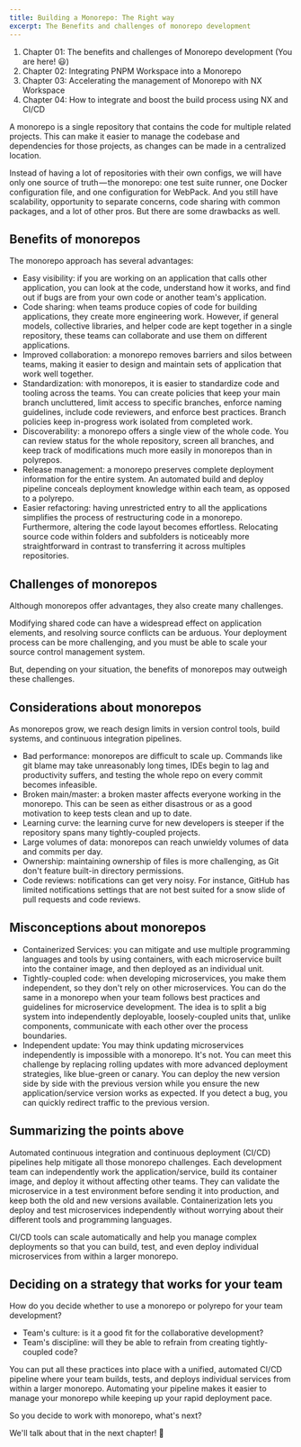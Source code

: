 ```yaml
---
title: Building a Monorepo: The Right way
excerpt: The Benefits and challenges of monorepo development
---
```


1. Chapter 01: The benefits and challenges of Monorepo development (You are here! 😃)
2. Chapter 02: Integrating PNPM Workspace into a Monorepo
3. Chapter 03: Accelerating the management of Monorepo with NX Workspace
4. Chapter 04: How to integrate and boost the build process using NX and CI/CD

A monorepo is a single repository that contains the code for multiple related projects. This can make it easier to manage the codebase and dependencies for those projects, as changes can be made in a centralized location.

Instead of having a lot of repositories with their own configs, we will have only one source of truth — the monorepo: one test suite runner, one Docker configuration file, and one configuration for WebPack. And you still have scalability, opportunity to separate concerns, code sharing with common packages, and a lot of other pros. But there are some drawbacks as well.

## Benefits of monorepos

The monorepo approach has several advantages:

- Easy visibility: if you are working on an application that calls other application, you can look at the code, understand how it works, and find out if bugs are from your own code or another team's application.
- Code sharing: when teams produce copies of code for building applications, they create more engineering work. However, if general models, collective libraries, and helper code are kept together in a single repository, these teams can collaborate and use them on different applications.
- Improved collaboration: a monorepo removes barriers and silos between teams, making it easier to design and maintain sets of application that work well together.
- Standardization: with monorepos, it is easier to standardize code and tooling across the teams. You can create policies that keep your main branch uncluttered, limit access to specific branches, enforce naming guidelines, include code reviewers, and enforce best practices. Branch policies keep in-progress work isolated from completed work.
- Discoverability: a monorepo offers a single view of the whole code. You can review status for the whole repository, screen all branches, and keep track of modifications much more easily in monorepos than in polyrepos.
- Release management: a monorepo preserves complete deployment information for the entire system. An automated build and deploy pipeline conceals deployment knowledge within each team, as opposed to a polyrepo.
- Easier refactoring: having unrestricted entry to all the applications simplifies the process of restructuring code in a monorepo. Furthermore, altering the code layout becomes effortless. Relocating source code within folders and subfolders is noticeably more straightforward in contrast to transferring it across multiples repositories.

## Challenges of monorepos

Although monorepos offer advantages, they also create many challenges.

Modifying shared code can have a widespread effect on application elements, and resolving source conflicts can be arduous. Your deployment process can be more challenging, and you must be able to scale your source control management system.

But, depending on your situation, the benefits of monorepos may outweigh these challenges.

## Considerations about monorepos

As monorepos grow, we reach design limits in version control tools, build systems, and continuous integration pipelines.

- Bad performance: monorepos are difficult to scale up. Commands like git blame may take unreasonably long times, IDEs begin to lag and productivity suffers, and testing the whole repo on every commit becomes infeasible.
- Broken main/master: a broken master affects everyone working in the monorepo. This can be seen as either disastrous or as a good motivation to keep tests clean and up to date.
- Learning curve: the learning curve for new developers is steeper if the repository spans many tightly-coupled projects.
- Large volumes of data: monorepos can reach unwieldy volumes of data and commits per day.
- Ownership: maintaining ownership of files is more challenging, as Git don't feature built-in directory permissions.
- Code reviews: notifications can get very noisy. For instance, GitHub has limited notifications settings that are not best suited for a snow slide of pull requests and code reviews.

## Misconceptions about monorepos

- Containerized Services: you can mitigate and use multiple programming languages and tools by using containers, with each microservice built into the container image, and then deployed as an individual unit.
- Tightly-coupled code: when developing microservices, you make them independent, so they don't rely on other microservices. You can do the same in a monorepo when your team follows best practices and guidelines for microservice development. The idea is to split a big system into independently deployable, loosely-coupled units that, unlike components, communicate with each other over the process boundaries.
- Independent update: You may think updating microservices independently is impossible with a monorepo. It's not. You can meet this challenge by replacing rolling updates with more advanced deployment strategies, like blue-green or canary. You can deploy the new version side by side with the previous version while you ensure the new application/service version works as expected. If you detect a bug, you can quickly redirect traffic to the previous version.

## Summarizing the points above

Automated continuous integration and continuous deployment (CI/CD) pipelines help mitigate all those monorepo challenges. Each development team can independently work the application/service, build its container image, and deploy it without affecting other teams. They can validate the microservice in a test environment before sending it into production, and keep both the old and new versions available. Containerization lets you deploy and test microservices independently without worrying about their different tools and programming languages.

CI/CD tools can scale automatically and help you manage complex deployments so that you can build, test, and even deploy individual microservices from within a larger monorepo.

## Deciding on a strategy that works for your team

How do you decide whether to use a monorepo or polyrepo for your team development?

- Team's culture: is it a good fit for the collaborative development?
- Team's discipline: will they be able to refrain from creating tightly-coupled code?

You can put all these practices into place with a unified, automated CI/CD pipeline where your team builds, tests, and deploys individual services from within a larger monorepo. Automating your pipeline makes it easier to manage your monorepo while keeping up your rapid deployment pace.

So you decide to work with monorepo, what's next?

We'll talk about that in the next chapter! 🥳
